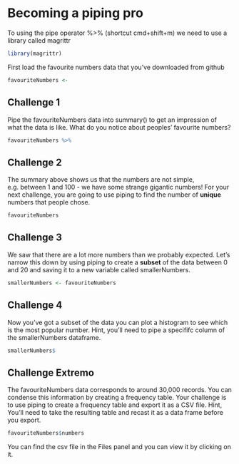 
# Becoming a piping pro

To using the pipe operator %>% (shortcut cmd+shift+m) we need to use a library called magrittr
```r
library(magrittr)
```

First load the favourite numbers data that you've downloaded from github
```r
favouriteNumbers <- 
```

## Challenge 1
Pipe the favouriteNumbers data into summary() to get an impression of what the data is like. What do you notice about peoples' favourite numbers?
```r
favouriteNumbers %>% 
```

## Challenge 2
The summary above shows us that the numbers are not simple, e.g. between 1 and 100 - we have some strange gigantic numbers! For your next challenge, you are going to use piping to find the number of **unique** numbers that people chose. 

```r
favouriteNumbers 
```

## Challenge 3
We saw that there are a lot more numbers than we probably expected. Let's narrow this down by using piping to create a **subset** of the data between 0 and 20 and saving it to a new variable called smallerNumbers.

```r
smallerNumbers <- favouriteNumbers
```

## Challenge 4
Now you've got a subset of the data you can plot a histogram to see which is the most popular number. Hint, you'll need to pipe a specififc column of the smallerNumbers dataframe.

```r
smallerNumbers$
```

## Challenge Extremo
The favouriteNumbers data corresponds to around 30,000 records. You can condense this information by creating a frequency table. Your challenge is to use piping to create a frequency table and export it as a CSV file. Hint, You'll need to take the resulting table and recast it as a data frame before you export.

```r
favouriteNumbers$numbers 
```

You can find the csv file in the Files panel and you can view it by clicking on it.